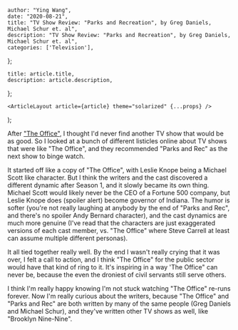 

    author: "Ying Wang",
    date: "2020-08-21",
    title: "TV Show Review: "Parks and Recreation", by Greg Daniels, Michael Schur et. al",
    description: "TV Show Review: "Parks and Recreation", by Greg Daniels, Michael Schur et. al",
    categories: ['Television'],
};

    title: article.title,
    description: article.description,
};

    <ArticleLayout article={article} theme="solarized" {...props} />
);


After ["The Office"](/posts/2020/07/26/the_office), I thought I'd never find
another TV show that would be as good. So I looked at a bunch of different
listicles online about TV shows that were like "The Office", and they
recommended "Parks and Rec" as the next show to binge watch.

It started off like a copy of "The Office", with Leslie Knope being a Michael
Scott like character. But I think the writers and the cast discovered a
different dynamic after Season 1, and it slowly became its own thing. Michael
Scott would likely never be the CEO of a Fortune 500 company, but Leslie Knope
does (spoiler alert) become governor of Indiana. The humor is softer (you're not
really laughing at anybody by the end of "Parks and Rec", and there's no spoiler
Andy Bernard character), and the cast dynamics are much more genuine (I've read
that the characters are just exaggerated versions of each cast member, vs. "The
Office" where Steve Carrell at least can assume multiple different personas).

It all tied together really well. By the end I wasn't really crying that it was
over, I felt a call to action, and I think "The Office" for the public sector
would have that kind of ring to it. It's inspiring in a way 'The Office" can
never be, because the even the droniest of civil servants still serve others.

I think I'm really happy knowing I'm not stuck watching "The Office" re-runs
forever. Now I'm really curious about the writers, because "The Office" and
"Parks and Rec" are both written by many of the same people (Greg Daniels and
Michael Schur), and they've written other TV shows as well, like "Brooklyn
Nine-Nine".
